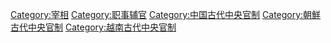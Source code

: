 [[Category:宰相|Category:宰相]]
[[Category:职事辅官|Category:职事辅官]]
[[Category:中国古代中央官制|Category:中国古代中央官制]]
[[Category:朝鮮古代中央官制|Category:朝鮮古代中央官制]]
[[Category:越南古代中央官制|Category:越南古代中央官制]]